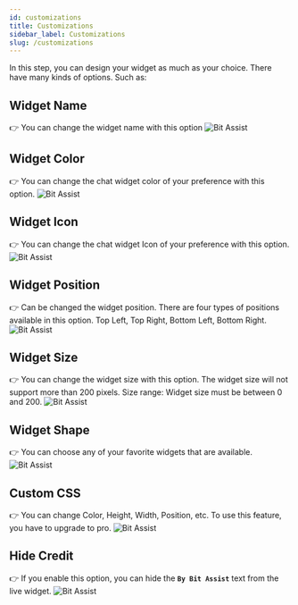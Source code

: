 ```yaml
---
id: customizations
title: Customizations
sidebar_label: Customizations
slug: /customizations
---
```




In this step, you can design your widget as much as your choice. There have many kinds of options. Such as:

## Widget Name 
👉 You can change the widget name with this option
  <Image src="customizations/widget-name" alt="Bit Assist" w="1046" h="200"/>

## Widget Color
👉 You can change the chat widget color of your preference with this option.
  <Image src="customizations/widget-color" alt="Bit Assist" w="1046" h="200"/>

## Widget Icon
👉 You can change the chat widget Icon of your preference with this option.
  <Image src="customizations/widget-icon" alt="Bit Assist" w="1046" h="200"/>

## Widget Position
👉 Can be changed the widget position. There are four types of positions available in this option. Top Left, Top Right, Bottom Left, Bottom Right. 
  <Image src="customizations/widget-position" alt="Bit Assist" w="1046" h="200"/>

## Widget Size
👉 You can change the widget size with this option. The widget size will not support more than 200 pixels. Size range: Widget size must be between 0 and 200. 
  <Image src="customizations/widget-size" alt="Bit Assist" w="1046" h="200"/>

## Widget Shape
👉 You can choose any of your favorite widgets that are available. 
  <Image src="customizations/widget-shape" alt="Bit Assist" w="1046" h="200"/>

## Custom CSS
👉 You can change Color, Height, Width, Position, etc. To use this feature, you have to upgrade to pro. 
  <Image src="customizations/widget-custom-css" alt="Bit Assist" w="1046" h="200"/>

## Hide Credit
👉 If you enable this option, you can hide the **`By Bit Assist`** text from the live widget.
  <Image src="customizations/hide-credit" alt="Bit Assist" w="1046" h="200"/>


<Feedback/>
